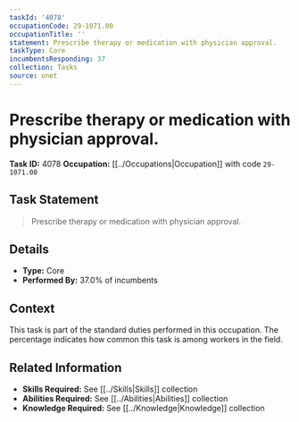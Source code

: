 ```yaml
---
taskId: '4078'
occupationCode: 29-1071.00
occupationTitle: ''
statement: Prescribe therapy or medication with physician approval.
taskType: Core
incumbentsResponding: 37
collection: Tasks
source: onet
---
```

# Prescribe therapy or medication with physician approval.

**Task ID:** 4078
**Occupation:** [[../Occupations|Occupation]] with code `29-1071.00`

## Task Statement

> Prescribe therapy or medication with physician approval.

## Details

- **Type:** Core
- **Performed By:** 37.0% of incumbents

## Context

This task is part of the standard duties performed in this occupation. The percentage indicates how common this task is among workers in the field.

## Related Information

- **Skills Required:** See [[../Skills|Skills]] collection
- **Abilities Required:** See [[../Abilities|Abilities]] collection
- **Knowledge Required:** See [[../Knowledge|Knowledge]] collection
